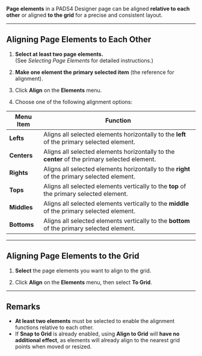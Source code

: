 
**Page elements** in a PADS4 Designer page can be aligned **relative to each other** or aligned **to the grid** for a precise and consistent layout.

---

## Aligning Page Elements to Each Other

1. **Select at least two page elements.**  
   (See *Selecting Page Elements* for detailed instructions.)

2. **Make one element the primary selected item** (the reference for alignment).

3. Click **Align** on the **Elements** menu.

4. Choose one of the following alignment options:

| Menu Item  | Function                                                                 |
|------------|--------------------------------------------------------------------------|
| **Lefts**  | Aligns all selected elements horizontally to the **left** of the primary selected element.  |
| **Centers**| Aligns all selected elements horizontally to the **center** of the primary selected element.|
| **Rights** | Aligns all selected elements horizontally to the **right** of the primary selected element. |
| **Tops**   | Aligns all selected elements vertically to the **top** of the primary selected element.     |
| **Middles**| Aligns all selected elements vertically to the **middle** of the primary selected element.  |
| **Bottoms**| Aligns all selected elements vertically to the **bottom** of the primary selected element.  |

---

## Aligning Page Elements to the Grid

1. **Select** the page elements you want to align to the grid.  

2. Click **Align** on the **Elements** menu, then select **To Grid**.  

---

## Remarks

- **At least two elements** must be selected to enable the alignment functions relative to each other.
- If **Snap to Grid** is already enabled, using **Align to Grid** will **have no additional effect**, as elements will already align to the nearest grid points when moved or resized.
